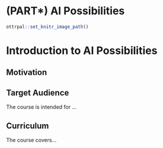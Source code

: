 
# (PART\*) AI Possibilities {-}

```r
ottrpal::set_knitr_image_path()
```

# Introduction to AI Possibilities


## Motivation


## Target Audience  

The course is intended for ...

## Curriculum  

The course covers...

